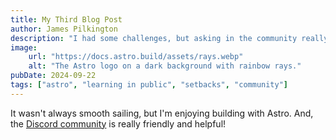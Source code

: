 ```yaml
---
title: My Third Blog Post
author: James Pilkington
description: "I had some challenges, but asking in the community really helped!"
image:
    url: "https://docs.astro.build/assets/rays.webp"
    alt: "The Astro logo on a dark background with rainbow rays."
pubDate: 2024-09-22
tags: ["astro", "learning in public", "setbacks", "community"]
---
```

It wasn't always smooth sailing, but I'm enjoying building with Astro. And, the [Discord community](https://astro.build/chat) is really friendly and helpful!